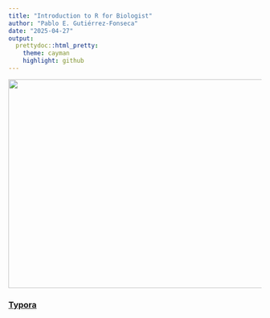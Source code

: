 ```yaml
---
title: "Introduction to R for Biologist"
author: "Pablo E. Gutiérrez-Fonseca"
date: "2025-04-27"
output: 
  prettydoc::html_pretty:
    theme: cayman
    highlight: github
---
```


<img src="" width="550" height="415"/>

### [Typora](Homework12.html)

